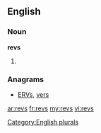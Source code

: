 ==English==

===Noun===
'''revs'''

# {{plural of|[[rev]]}}

===Anagrams===
* [[ERVs#English|ERVs]], [[vers#English|vers]]

[[Category:English plurals]]

[[ar:revs]]
[[fr:revs]]
[[my:revs]]
[[vi:revs]]
